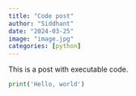 ```yaml
---
title: "Code post"
author: "Siddhant"
date: "2024-03-25"
image: "image.jpg"
categories: [python]
---
```


This is a post with executable code.

```py
print('Hello, world')
```